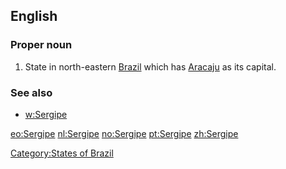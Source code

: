 ==English==

===Proper noun===
{{en-proper noun}}

# State in north-eastern [[Brazil]] which has [[Aracaju]] as its capital.

===See also===
* [[w:Sergipe]]

[[Category:States of Brazil]]

[[eo:Sergipe]]
[[nl:Sergipe]]
[[no:Sergipe]]
[[pt:Sergipe]]
[[zh:Sergipe]]